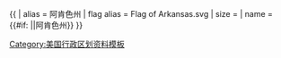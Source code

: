 {{ {{{1<noinclude>|country showdata</noinclude>}}}
| alias = 阿肯色州
| flag alias = Flag of Arkansas.svg
| size = {{{size|}}}
| name = {{#if: {{{name|}}}|{{{name|}}}|阿肯色州}}
}}<noinclude>
[[Category:美国行政区划资料模板]]
</noinclude>